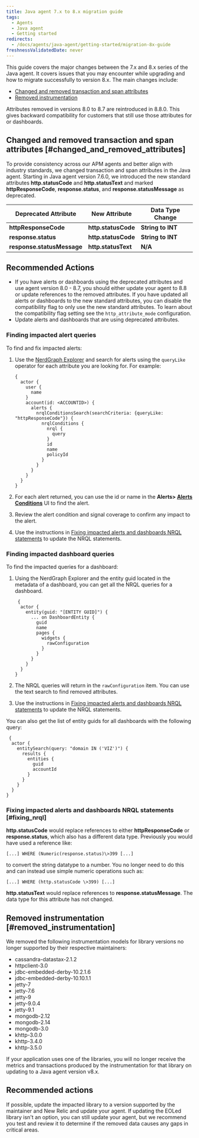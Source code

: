 ```yaml
---
title: Java agent 7.x to 8.x migration guide
tags:
  - Agents
  - Java agent
  - Getting started
redirects:
  - /docs/agents/java-agent/getting-started/migration-8x-guide
freshnessValidatedDate: never
---
```


This guide covers the major changes between the 7.x and 8.x series of the Java agent. It covers issues that you may encounter while upgrading and how to migrate successfully to version 8.x. The main changes include:

* [Changed and removed transaction and span attributes](#changed_and_removed_attributes)
* [Removed instrumentation](#removed_instrumentation)

<Callout variant="important">
  Attributes removed in versions 8.0 to 8.7 are reintroduced in 8.8.0. This gives backward compatibility for customers that still use those attributes for <InlinePopover type="alerts"/> or dashboards.
</Callout>

## Changed and removed transaction and span attributes [#changed_and_removed_attributes]

To provide consistency across our APM agents and better align with industry standards, we changed transaction and span attributes in the Java agent. Starting in Java agent version 7.6.0, we introduced the new standard attributes <DNT>**http.statusCode**</DNT> and <DNT>**http.statusText**</DNT> and marked <DNT>**httpResponseCode**</DNT>, <DNT>**response.status**</DNT>, and <DNT>**response.statusMessage**</DNT> as deprecated.

| Deprecated Attribute                  | New Attribute                  | Data Type Change             |
| ------------------------------------- | ------------------------------ | ---------------------------- |
| <DNT>**httpResponseCode**</DNT>       | <DNT>**http.statusCode**</DNT> | <DNT>**String to INT**</DNT> |
| <DNT>**response.status**</DNT>        | <DNT>**http.statusCode**</DNT> | <DNT>**String to INT**</DNT> |
| <DNT>**response.statusMessage**</DNT> | <DNT>**http.statusText**</DNT> | <DNT>**N/A**</DNT>           |

## Recommended Actions

* If you have alerts or dashboards using the deprecated attributes and use agent version 8.0 - 8.7, you should either update your agent to 8.8 or update references to the removed attributes. If you have updated all alerts or dashboards to the new standard attributes, you can disable the compatibility flag to only use the new standard attributes. To learn about the compatibility flag setting see the `http_attribute_mode` configuration.
* Update alerts and dashboards that are using deprecated attributes.

### Finding impacted alert queries

To find and fix impacted alerts:

1. Use the [NerdGraph Explorer](https://one.newrelic.com/nerdgraph-graphiql) and search for alerts using the `queryLike` operator for each attribute you are looking for. For example:

   ```
   {
     actor {
       user {
         name
       }
       account(id: <ACCOUNTID>) {
         alerts {
           nrqlConditionsSearch(searchCriteria: {queryLike: "httpResponseCode"}) {
             nrqlConditions {
               nrql {
                 query
               }
               id
               name
               policyId
             }
           }
         }
       }
     }
   }  
   ```

2. For each alert returned, you can use the id or name in the <DNT>**Alerts> [Alerts Conditions](https://one.newrelic.com/alerts-ai/condition-builder/condition-list)**</DNT> UI to find the alert.

3. Review the alert condition and signal coverage to confirm any impact to the alert.

4. Use the instructions in [Fixing impacted alerts and dashboards NRQL statements](#fixing_nrql) to update the NRQL statements.

### Finding impacted dashboard queries

To find the impacted queries for a dashboard:

1. Using the NerdGraph Explorer and the entity guid located in the metadata of a dashboard, you can get all the NRQL queries for a dashboard.

   ```
    {
     actor {
       entity(guid: "[ENTITY GUID]") {
         ... on DashboardEntity {
           guid
           name
           pages {
             widgets {
               rawConfiguration
             }
           }
         }
       }
     }
   }
   ```

2. The NRQL queries will return in the `rawConfiguration` item. You can use the text search to find removed attributes.

3. Use the instructions in [Fixing impacted alerts and dashboards NRQL statements](#fixing_nrql) to update the NRQL statements.

You can also get the list of entity guids for all dashboards with the following query:

```
 {
  actor {
    entitySearch(query: "domain IN ('VIZ')") {
      results {
        entities {
          guid
          accountId
        }
      }
    }
  }
}
```

### Fixing impacted alerts and dashboards NRQL statements [#fixing_nrql]

<DNT>**http.statusCode**</DNT> would replace references to either <DNT>**httpResponseCode**</DNT> or <DNT>**response.status**</DNT>, which also has a different data type. Previously you would have used a reference like:

`[...] WHERE (Numeric(response.status)\>399 [...]`

to convert the string datatype to a number. You no longer need to do this and can instead use simple numeric operations such as:

`[...] WHERE (http.statusCode \>399) [...]`

<DNT>**http.statusText**</DNT> would replace references to <DNT>**response.statusMessage**</DNT>. The data type for this attribute has not changed.

## Removed instrumentation [#removed_instrumentation]

We removed the following instrumentation models for library versions no longer supported by their respective maintainers:

* cassandra-datastax-2.1.2
* httpclient-3.0
* jdbc-embedded-derby-10.2.1.6
* jdbc-embedded-derby-10.10.1.1
* jetty-7
* jetty-7.6
* jetty-9
* jetty-9.0.4
* jetty-9.1
* mongodb-2.12
* mongodb-2.14
* mongodb-3.0
* khttp-3.0.0
* khttp-3.4.0
* khttp-3.5.0

If your application uses one of the libraries, you will no longer receive the metrics and transactions produced by the instrumentation for that library on updating to a Java agent version v8.x.

## Recommended actions

If possible, update the impacted library to a version supported by the maintainer and New Relic and update your agent. If updating the EOLed library isn't an option, you can still update your agent, but we recommend you test and review it to determine if the removed data causes any gaps in critical areas.
